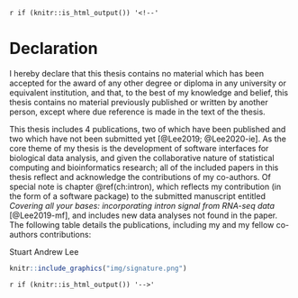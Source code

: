 `r if (knitr::is_html_output()) '<!--'` 

# Declaration {-}

I hereby declare that this thesis contains no material which has been accepted for the award of any other degree or diploma in any university or equivalent institution, and that, to the best of my knowledge and belief, this thesis contains no material previously published or written by another person, except where due reference is made in the text of the thesis.

This thesis includes 4 publications, two of which have been published and two 
which have not been submitted yet [@Lee2019; @Lee2020-ie].
As the core theme of my thesis is the development of software
interfaces for biological data analysis, and given the collaborative nature
of statistical computing and bioinformatics research; all of the included
papers in this thesis reflect and acknowledge the contributions of my 
co-authors. Of special note is chapter \@ref(ch:intron), which reflects my 
contribution (in the form of a software package) to the submitted manuscript entitled 
_Covering all your bases: incorporating intron signal from RNA-seq data_
[@Lee2019-mf], and includes new data analyses not found in the paper. 
The following table details the publications, including my and my fellow co-authors contributions:

\begin{table}
\centering\footnotesize\tabcolsep=0.12cm
\begin{tabular}{|p{1cm}|p{2cm}|p{1.5cm}|p{3.5cm}|p{3.5cm}|p{1.5cm}|}
\hline
\RaggedRight\textbf{Thesis Chapter}  & \RaggedRight\textbf{Publication Title}  & \RaggedRight\textbf{Status (published, in press, accepted or returned for revision)}  & \RaggedRight\textbf{Nature and} {\%} \RaggedRight\textbf{of student contribution} & \RaggedRight\textbf{Co-author name(s) Nature and} {\%} \RaggedRight\textbf{of Co-author’s contribution} & \RaggedRight\textbf{Co-author(s), Monash student Y/N} \\ \hline
2 & \textbf{plyranges}: a grammar of genomic data transformation & Published  & 70\%. Concept, software development, data analysis, and manuscript writing & (1) Dianne Cook, Concept and manuscript revision 10\% (2) Michael Lawrence, Concept and software development  20\% & \multicolumn{1}{c|}{N}  \\
\hline
3 & Fluent genomics with \textbf{plyranges} and \textbf{tximeta} & Published & 60\%. Concept, software development, data analysis and manuscript writing  & (1) Michael Lawrence, manuscript feedback and editing 5\% (2) Michael I Love, Concept, data analysis and manuscript writing 35\% & \multicolumn{1}{c|}{N} \\
\hline
4 & Expoloratory coverage analysis with \textbf{superintronic} and \textbf{plyranges} & Published & 50\%. Concept, software development, data analysis and manuscript writing  & (1) Charity Law, Concept, manuscript feedback and editing 45\% (2) Matthew Ritchie, manuscript writing and editing 5\% & \multicolumn{1}{c|}{N} \\
\hline
5 & Casting multiple shadows: high-dimensional interactive data visualisation with tours and embeddings & To be submitted & 85\%. Concept, software development, and manuscript writing & (1) Dianne Cook, Concept and manuscript writing 15\% & \multicolumn{1}{c|}{N} \\
\hline
\end{tabular}
\end{table}

\FloatBarrier


\textbf{Student name:} Stuart Andrew Lee

\textbf{Student signature:}

```r
knitr::include_graphics("img/signature.png")
```


`r if (knitr::is_html_output()) '-->'`

